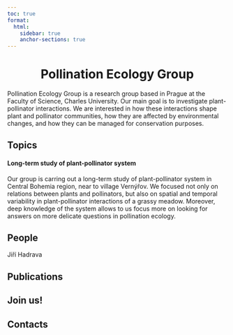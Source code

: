 ```yaml
---
toc: true
format: 
  html: 
    sidebar: true
    anchor-sections: true
---
```


# Pollination Ecology Group {#about style="text-align: center;"}

Pollination Ecology Group is a research group based in Prague at the Faculty of Science, Charles University. Our main goal is to investigate plant-pollinator interactions. We are interested in how these interactions shape plant and pollinator communities, how they are affected by environmental changes, and how they can be managed for conservation purposes.

## Topics

#### Long-term study of plant-pollinator system

Our group is carring out a long-term study of plant-pollinator system in Central Bohemia region, near to village Vernýřov. We focused not only on relations between plants and pollinators, but also on spatial and temporal variability in plant-pollinator
interactions of a grassy meadow. Moreover, deep knowledge of the system allows to us focus more on looking for answers on more delicate questions in pollination ecology. 	

## People

Jiří Hadrava

## Publications

## Join us!

## Contacts
